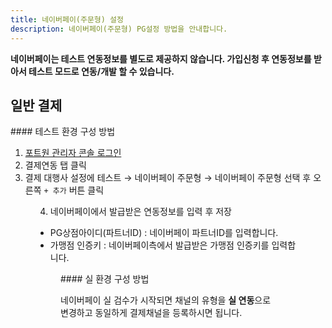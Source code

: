 ```yaml
---
title: 네이버페이(주문형) 설정
description: 네이버페이(주문형) PG설정 방법을 안내합니다.
---
```





<Hint style="info">

**네이버페이는 테스트 연동정보를 별도로 제공하지 않습니다. 가입신청 후 연동정보를 받아서 테스트 모드로 연동/개발 할 수 있습니다.**

</Hint>

## 일반 결제

<Tabs>
<Tab title="테스트 결제">
#### 테스트 환경 구성 방법

1. [포트원 관리자 콘솔 로그인](https://admin.portone.io/integration)
2. 결제연동 탭 클릭
3. 결제 대행사 설정에 테스트 → 네이버페이 주문형 → 네이버페이 주문형 선택 후 오른쪽 `+ 추가` 버튼 클릭

<Figure src={image1} caption="테스트 환경 설정 예시" />

4. 네이버페이에서 발급받은 연동정보를 입력 후 저장
- PG상점아이디(파트너ID) : 네이버페이 파트너ID를 입력합니다.
- 가맹점 인증키 : 네이버페이측에서 발급받은 가맹점 인증키를 입력합니다.

<Figure src={image2} caption="테스트 환경 상세 설정 예시" />

</Tab>

<Tab title="실 결제">
#### 실 환경 구성 방법

네이버페이 실 검수가 시작되면 채널의 유형을 **실 연동**으로 변경하고 동일하게 결제채널을 등록하시면 됩니다.

<Figure src={image3} caption="실연동 변경 예시" />

</Tab>
</Tabs>
